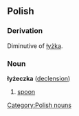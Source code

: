==Polish==

===Derivation===
{{rfc-header|Derivation}}
Diminutive of [[łyżka]].

===Noun===
'''łyżeczka''' {{f}} ([[Wiktionary Appendix:Polish hard feminine noun declension|declension]])

# [[spoon]]

[[Category:Polish nouns]]